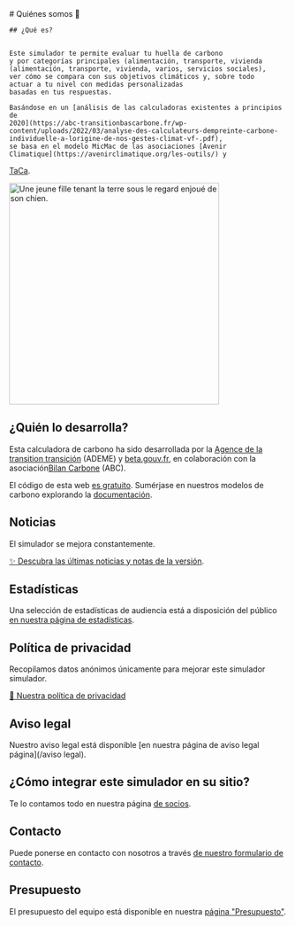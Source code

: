 <div className="flex flex-wrap gap-16 pb-8 md:flex-nowrap">
  <div>
    # Quiénes somos 🦔

    ## ¿Qué es?


    Este simulador te permite evaluar tu huella de carbono
    y por categorías principales (alimentación, transporte, vivienda
    (alimentación, transporte, vivienda, varios, servicios sociales),
    ver cómo se compara con sus objetivos climáticos y, sobre todo
    actuar a tu nivel con medidas personalizadas
    basadas en tus respuestas.

    Basándose en un [análisis de las calculadoras existentes a principios de
    2020](https://abc-transitionbascarbone.fr/wp-content/uploads/2022/03/analyse-des-calculateurs-dempreinte-carbone-individuelle-a-lorigine-de-nos-gestes-climat-vf-.pdf),
    se basa en el modelo MicMac de las asociaciones [Avenir
    Climatique](https://avenirclimatique.org/les-outils/) y
   <a href="https://www.taca.asso.fr/">TaCa</a>.
  </div>

  <img
    className="self-center border-none max-w-[50vw]"
    src="/images/illustrations/girl-holding-earth.png"
    width="380"
    height="400"
    alt="Une jeune fille tenant la terre sous le regard enjoué de son chien."
  />
</div>



## ¿Quién lo desarrolla?

Esta calculadora de carbono ha sido desarrollada por la [Agence de la transition
transición](https://www.ademe.fr/) (ADEME) y
<a href="https://beta.gouv.fr/">beta.gouv.fr</a>, en colaboración con la
asociación<a href="https://www.associationbilancarbone.fr/">Bilan Carbone</a>
(ABC).

El código de esta web <a href="https://github.com/betagouv/ecolab-data">es gratuito</a>.
Sumérjase en nuestros modelos de carbono explorando la
<a href="/documentation">documentación</a>.

## Noticias

El simulador se mejora constantemente.

[✨️ Descubra las últimas noticias y
notas de la versión](/noticias).

## Estadísticas

Una selección de estadísticas de audiencia está a disposición del público <a href="/stats">en nuestra página de estadísticas</a>.

## Política de privacidad

Recopilamos datos anónimos únicamente para mejorar este simulador
simulador.

<a href="/vie-privée">🍪 Nuestra política de privacidad</a>

## Aviso legal

Nuestro aviso legal está disponible [en nuestra página de aviso legal
página](/aviso legal).

## ¿Cómo integrar este simulador en su sitio?

Te lo contamos todo en nuestra página <a href="/partenaires">de socios</a>.

## Contacto

Puede ponerse en contacto con nosotros a través <a href="/contact">de nuestro formulario de contacto</a>.

## Presupuesto

El presupuesto del equipo está disponible en nuestra <a href="/budget">página "Presupuesto"</a>.

